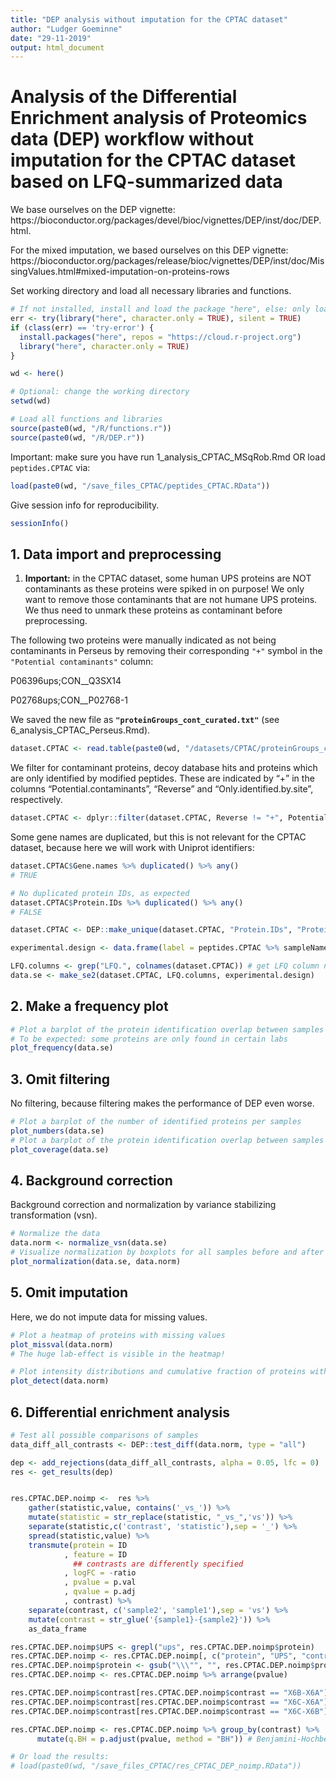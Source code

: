 ```yaml
---
title: "DEP analysis without imputation for the CPTAC dataset"
author: "Ludger Goeminne"
date: "29-11-2019"
output: html_document
---
```


# Analysis of the Differential Enrichment analysis of Proteomics data (DEP) workflow without imputation for the CPTAC dataset based on LFQ-summarized data

We base ourselves on the DEP vignette:
https://bioconductor.org/packages/devel/bioc/vignettes/DEP/inst/doc/DEP.html.

For the mixed imputation, we based ourselves on this DEP vignette:
https://bioconductor.org/packages/release/bioc/vignettes/DEP/inst/doc/MissingValues.html#mixed-imputation-on-proteins-rows

Set working directory and load all necessary libraries and functions.

```r
# If not installed, install and load the package "here", else: only load the package.
err <- try(library("here", character.only = TRUE), silent = TRUE)
if (class(err) == 'try-error') {
  install.packages("here", repos = "https://cloud.r-project.org")
  library("here", character.only = TRUE)
}

wd <- here()

# Optional: change the working directory
setwd(wd)

# Load all functions and libraries
source(paste0(wd, "/R/functions.r"))
source(paste0(wd, "/R/DEP.r"))
```

Important: make sure you have run 1_analysis_CPTAC_MSqRob.Rmd OR load `peptides.CPTAC` via:

```r
load(paste0(wd, "/save_files_CPTAC/peptides_CPTAC.RData"))
```

Give session info for reproducibility.

```r
sessionInfo()
```

## 1. Data import and preprocessing

1. **Important:** in the CPTAC dataset, some human UPS proteins are NOT contaminants as these proteins were spiked in on purpose! We only want to remove those contaminants that are not humane UPS proteins. We thus need to unmark these proteins as contaminant before preprocessing.

The following two proteins were manually indicated as not being contaminants in Perseus by removing their corresponding `"+"` symbol in the `"Potential contaminants"` column:

P06396ups;CON__Q3SX14

P02768ups;CON__P02768-1

We saved the new file as **`"proteinGroups_cont_curated.txt"`** (see 6_analysis_CPTAC_Perseus.Rmd).

```r
dataset.CPTAC <- read.table(paste0(wd, "/datasets/CPTAC/proteinGroups_cont_curated.txt"), sep="\t", quote="", comment.char = "", header=TRUE)
```

We filter for contaminant proteins, decoy database hits and proteins which are only identified by modified peptides. These are indicated by "+" in the columns "Potential.contaminants", "Reverse" and "Only.identified.by.site", respectively. 

```r
dataset.CPTAC <- dplyr::filter(dataset.CPTAC, Reverse != "+", Potential.contaminant != "+", Only.identified.by.site != "+")
```

Some gene names are duplicated, but this is not relevant for the CPTAC dataset, because here we will work with Uniprot identifiers:

```r
dataset.CPTAC$Gene.names %>% duplicated() %>% any()
# TRUE

# No duplicated protein IDs, as expected
dataset.CPTAC$Protein.IDs %>% duplicated() %>% any()
# FALSE

dataset.CPTAC <- DEP::make_unique(dataset.CPTAC, "Protein.IDs", "Protein.IDs", delim = ";")
```


```r
experimental.design <- data.frame(label = peptides.CPTAC %>% sampleNames %>% as.character, condition = peptides.CPTAC %>% sampleNames %>% substr(2,3) %>% as.character, replicate = c("LTQ-Orbitrap_86" %>% rep(3), "LTQ-OrbitrapO_65" %>% rep(3), "LTQ-OrbitrapW_56" %>% rep(3)) %>% rep(3) %>% as.character, stringsAsFactors = FALSE)

LFQ.columns <- grep("LFQ.", colnames(dataset.CPTAC)) # get LFQ column numbers
data.se <- make_se2(dataset.CPTAC, LFQ.columns, experimental.design)
```

## 2. Make a frequency plot

```r
# Plot a barplot of the protein identification overlap between samples
# To be expected: some proteins are only found in certain labs
plot_frequency(data.se)
```

## 3. Omit filtering

No filtering, because filtering makes the performance of DEP even worse.

```r
# Plot a barplot of the number of identified proteins per samples
plot_numbers(data.se)
# Plot a barplot of the protein identification overlap between samples
plot_coverage(data.se)
```

## 4. Background correction

Background correction and normalization by variance stabilizing transformation (vsn).

```r
# Normalize the data
data.norm <- normalize_vsn(data.se)
# Visualize normalization by boxplots for all samples before and after normalization
plot_normalization(data.se, data.norm)
```

## 5. Omit imputation

Here, we do not impute data for missing values.

```r
# Plot a heatmap of proteins with missing values
plot_missval(data.norm)
# The huge lab-effect is visible in the heatmap!
```

```r
# Plot intensity distributions and cumulative fraction of proteins with and without missing values
plot_detect(data.norm)
```

## 6. Differential enrichment analysis

```r
# Test all possible comparisons of samples
data_diff_all_contrasts <- DEP::test_diff(data.norm, type = "all")

dep <- add_rejections(data_diff_all_contrasts, alpha = 0.05, lfc = 0)
res <- get_results(dep)


res.CPTAC.DEP.noimp <-  res %>% 
    gather(statistic,value, contains('_vs_')) %>%
    mutate(statistic = str_replace(statistic, "_vs_",'vs')) %>%
    separate(statistic,c('contrast', 'statistic'),sep = '_') %>%
    spread(statistic,value) %>%
    transmute(protein = ID
            , feature = ID
              ## contrasts are differently specified
            , logFC = -ratio
            , pvalue = p.val
            , qvalue = p.adj
            , contrast) %>%
    separate(contrast, c('sample2', 'sample1'),sep = 'vs') %>%
    mutate(contrast = str_glue('{sample1}-{sample2}')) %>%
    as_data_frame

res.CPTAC.DEP.noimp$UPS <- grepl("ups", res.CPTAC.DEP.noimp$protein)
res.CPTAC.DEP.noimp <- res.CPTAC.DEP.noimp[, c("protein", "UPS", "contrast", "logFC", "pvalue", "qvalue")]
res.CPTAC.DEP.noimp$protein <- gsub("\\\"", "", res.CPTAC.DEP.noimp$protein)
res.CPTAC.DEP.noimp <- res.CPTAC.DEP.noimp %>% arrange(pvalue)

res.CPTAC.DEP.noimp$contrast[res.CPTAC.DEP.noimp$contrast == "X6B-X6A"] <- "condition6B-condition6A"
res.CPTAC.DEP.noimp$contrast[res.CPTAC.DEP.noimp$contrast == "X6C-X6A"] <- "condition6C-condition6A"
res.CPTAC.DEP.noimp$contrast[res.CPTAC.DEP.noimp$contrast == "X6C-X6B"] <- "condition6C-condition6B"

res.CPTAC.DEP.noimp <- res.CPTAC.DEP.noimp %>% group_by(contrast) %>%
      mutate(q.BH = p.adjust(pvalue, method = "BH")) # Benjamini-Hochberg FDR

# Or load the results:
# load(paste0(wd, "/save_files_CPTAC/res_CPTAC_DEP_noimp.RData"))
```
